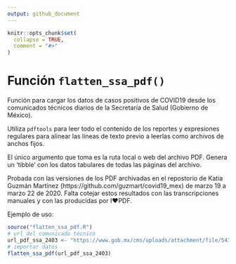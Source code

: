 ```yaml
---
output: github_document
---
```


<!-- README.md is generated from README.Rmd. Please edit that file -->

```r
knitr::opts_chunk$set(
  collapse = TRUE,
  comment = "#>"
)
```

# Función `flatten_ssa_pdf()`

<!-- badges: start -->
<!-- badges: end -->

Función para cargar los datos de casos positivos de COVID19 desde los comunicados técnicos diarios de la Secretaría de Salud (Gobierno de México). 

Utiliza `pdftools` para leer todo el contenido de los reportes y expresiones regulares para alinear las líneas de texto previo a leerlas como archivos de anchos fijos. 

El único argumento que toma es la ruta local o web del archivo PDF. Genera un 'tibble' con los datos tabulares de todas las páginas del archivo. 

Probada con las versiones de los PDF archivadas en el repostorio de Katia Guzmán Martínez (https://github.com/guzmart/covid19_mex) de marzo 19 a marzo 22 de 2020. Falta cotejar estos resultados con las transcripciones manuales y con las producidas por I♥️PDF.

Ejemplo de uso:
``` r
source("flatten_ssa_pdf.R")
# url del comunicado técnico
url_pdf_ssa_2403 <- "https://www.gob.mx/cms/uploads/attachment/file/543205/Tabla_casos_positivos_COVID-19_resultado_InDRE_2020.03.24.pdf"
# importar datos
flatten_ssa_pdf(url_pdf_ssa_2403)
```

